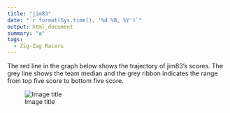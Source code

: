 ```yaml
---
title: "jim83"
date: "`r format(Sys.time(), '%d %B, %Y')`"
output: html_document
summary: "a"
tags:
  - Zig-Zag Racers
---
```


The red line in the graph below shows the trajectory of jim83's scores. The grey line shows the team median and the grey ribbon indicates the range from top five score to bottom five score.

![Image title](jim83.jpg)
